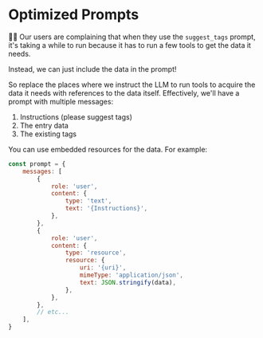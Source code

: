 # Optimized Prompts

<EpicVideo url="https://www.epicai.pro/workshops/day-1-2-mcp-fundamentals/optimized-prompts~2xvk6" />

👨‍💼 Our users are complaining that when they use the `suggest_tags` prompt, it's
taking a while to run because it has to run a few tools to get the data it
needs.

Instead, we can just include the data in the prompt!

So replace the places where we instruct the LLM to run tools to acquire the data
it needs with references to the data itself. Effectively, we'll have a prompt
with multiple messages:

1. Instructions (please suggest tags)
2. The entry data
3. The existing tags

You can use embedded resources for the data. For example:

```js
const prompt = {
	messages: [
		{
			role: 'user',
			content: {
				type: 'text',
				text: '{Instructions}',
			},
		},
		{
			role: 'user',
			content: {
				type: 'resource',
				resource: {
					uri: '{uri}',
					mimeType: 'application/json',
					text: JSON.stringify(data),
				},
			},
		},
		// etc...
	],
}
```
